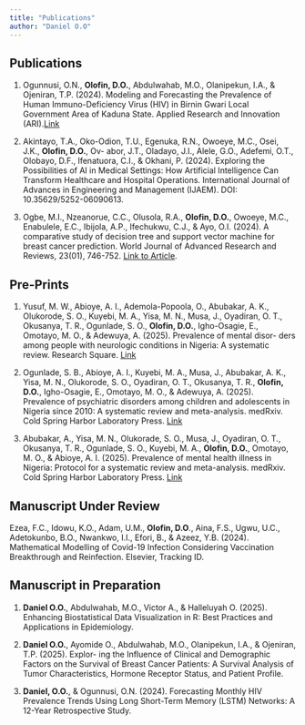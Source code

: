 ```yaml
---
title: "Publications"
author: "Daniel O.O"
---
```


## Publications

1.  Ogunnusi, O.N., **Olofin, D.O.**, Abdulwahab, M.O., Olanipekun, I.A., & Ojeniran, T.P. (2024). Modeling and Forecasting the Prevalence of Human Immuno-Deficiency Virus (HIV) in Birnin Gwari Local Government Area of Kaduna State. Applied Research and Innovation (ARI).[Link](https: //doi.org/10.54536/ari.v2i2.3746)

2.  Akintayo, T.A., Oko-Odion, T.U., Egenuka, R.N., Owoeye, M.C., Osei, J.K., **Olofin, D.O.**, Ov- abor, J.T., Oladayo, J.I., Alele, G.O., Adefemi, O.T., Olobayo, D.F., Ifenatuora, C.I., & Okhani, P. (2024). Exploring the Possibilities of AI in Medical Settings: How Artificial Intelligence Can Transform Healthcare and Hospital Operations. International Journal of Advances in Engineering and Management (IJAEM). DOI: 10.35629/5252-06090613.

3.  Ogbe, M.I., Nzeanorue, C.C., Olusola, R.A., **Olofin, D.O.**, Owoeye, M.C., Enabulele, E.C., Ibijola, A.P., Ifechukwu, C.J., & Ayo, O.I. (2024). A comparative study of decision tree and support vector machine for breast cancer prediction. World Journal of Advanced Research and Reviews, 23(01), 746-752. [Link to Article](https://doi.org/10.30574/wjarr.2024.23.1.2024).

## Pre-Prints

1.  Yusuf, M. W., Abioye, A. I., Ademola-Popoola, O., Abubakar, A. K., Olukorode, S. O., Kuyebi, M. A., Yisa, M. N., Musa, J., Oyadiran, O. T., Okusanya, T. R., Ogunlade, S. O., **Olofin, D.O.**, Igho-Osagie, E., Omotayo, M. O., & Adewuya, A. (2025). Prevalence of mental disor- ders among people with neurologic conditions in Nigeria: A systematic review. Research Square. [Link](https://doi.org/10.21203/rs.3.rs-6201113/v1.)

2.  Ogunlade, S. B., Abioye, A. I., Kuyebi, M. A., Musa, J., Abubakar, A. K., Yisa, M. N., Olukorode, S. O., Oyadiran, O. T., Okusanya, T. R., **Olofin, D.O.**, Igho-Osagie, E., Omotayo, M. O., & Adewuya, A. (2025). Prevalence of psychiatric disorders among children and adolescents in Nigeria since 2010: A systematic review and meta-analysis. medRxiv. Cold Spring Harbor Laboratory Press. [Link](https://doi.org/10.1101/2025.02.22.25322718.)

3.  Abubakar, A., Yisa, M. N., Olukorade, S. O., Musa, J., Oyadiran, O. T., Okusanya, T. R., Ogunlade, S. O., Kuyebi, M. A., **Olofin, D.O.**, Omotayo, M. O., & Abioye, A. I. (2025). Prevalence of mental health illness in Nigeria: Protocol for a systematic review and meta-analysis. medRxiv. Cold Spring Harbor Laboratory Press. [Link](https://doi.org/10.1101/2025.02.22.25322716.)


## Manuscript Under Review

Ezea, F.C., Idowu, K.O., Adam, U.M., **Olofin, D.O**., Aina, F.S., Ugwu, U.C., Adetokunbo, B.O., Nwankwo, I.I., Efori, B., & Azeez, Y.B. (2024). Mathematical Modelling of Covid-19 Infection Considering Vaccination Breakthrough and Reinfection. Elsevier, Tracking ID.

## Manuscript in Preparation

1.  **Daniel O.O.**, Abdulwahab, M.O., Victor A., & Halleluyah O. (2025). Enhancing Biostatistical Data Visualization in R: Best Practices and Applications in Epidemiology.

2.  **Daniel O.O.**, Ayomide O., Abdulwahab, M.O., Olanipekun, I.A., & Ojeniran, T.P. (2025). Explor- ing the Influence of Clinical and Demographic Factors on the Survival of Breast Cancer Patients: A Survival Analysis of Tumor Characteristics, Hormone Receptor Status, and Patient Profile.

3.  **Daniel, O.O.**, & Ogunnusi, O.N. (2024). Forecasting Monthly HIV Prevalence Trends Using Long Short-Term Memory (LSTM) Networks: A 12-Year Retrospective Study.
